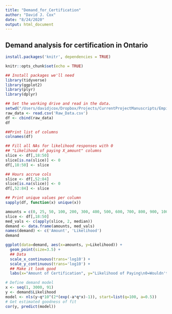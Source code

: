 ```yaml
---
title: "Demand_for_Certification"
author: "David J. Cox"
date: "8/24/2020"
output: html_document
---
```

## Demand analysis for certification in Ontario
```r
install.packages('knitr', dependencies = TRUE)
```

```r
knitr::opts_chunk$set(echo = TRUE)
```

```r
## Install packages we'll need
library(tidyverse)
library(ggplot2)
library(plyr)
library(dplyr)
```
```r
## Set the working drive and read in the data. 
setwd("/Users/davidjcox/Dropbox/Projects/CurrentProjectManuscripts/Empirical/PersonalFun/Demand for Certification/")
raw_data <- read.csv('Raw_Data.csv')
df <- cbind(raw_data)
df
```
```r
##Print list of columns 
colnames(df)
```

```r
## Fill all NAs for likelihood responses with 0
## "Likelihood of paying X_amount" columns
slice <- df[,18:50]
slice[is.na(slice)] <- 0
df[,18:50] <- slice

## Hours accrue cols
slice <- df[,52:84]
slice[is.na(slice)] <- 0
df[,52:84] <- slice
```

```r
## Print unique values per column
sapply(df, function(x) unique(x))
```
```r
amounts = c(0, 25, 50, 100, 200, 300, 400, 500, 600, 700, 800, 900, 1000, 1100, 1200, 1300, 1400, 1500, 1600, 1700, 1800, 1900, 2000, 2100, 2200, 2300, 2400, 2500, 2600, 2700, 2800, 2900, 3000)
slice <- df[,18:50]
med_vals <- c(apply(slice, 2, median))
demand <- data.frame(amounts, med_vals)
names(demand) <- c('Amount', 'Likelihood')
demand
```

```r
ggplot(data=demand, aes(x=amounts, y=Likelihood)) +
  geom_point(size=3.5) +
  ## Data
  scale_x_continuous(trans='log10') +
  scale_y_continuous(trans='log10') +
  ## Make it look good
  labs(x="Amount of Certification", y="Likelihood of Paying\n0=Wouldn't Pay, 100=Definitely Pay")
```
```r
# Define demand model
x <- seq(1, 3000, 91)
y <- demand$Likelihood
model <- nls(y~q*10^(2*(exp(-a*q*x)-1)), start=list(q=100, a=0.5))
# Get estimated goodness of fit
cor(y, predict(model))
```






























